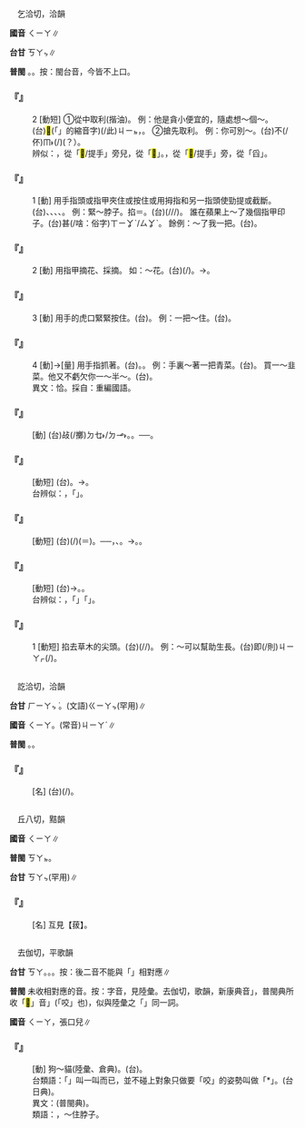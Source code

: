 
=={{ruby|掐|ㄑㄧㄚ}}==

　乞洽切，洽韻

'''國音''' <rt>ㄑㄧㄚ</rt>∥

'''台甘''' <rt>ㄎㄚㆴ</rt>{{ruby|。|ㄎㄧㆴ ͘}}∥

'''普閩''' {{ruby|(文)|ㄎㄚㆴ}}。{{ruby|(白)|ㄎㄧㄚㆴ}}。按：閩台音，今皆不上口。

    

==='''『{{ruby|掐|ㄑㄧㄚ}}{{ruby|尖|ㄐㄧㄢ}}{{ruby|兒|ㄦ}}』'''===
:2  [動短] ①從中取利(揩油)。 例：他是貪小便宜的，隨處想～個～。(台){{ruby|伊|ㄧ}}<mark>&#xffb50;</mark>(「{{ruby|此|ㄐㄧˋ}}{{ruby|一|ㄐㄧㆵ ͘}}」的縮音字)(/此)<rt>ㄐㄧㆵ</rt>{{ruby|個|ㆤˊ}}{{ruby|人|ㄌㄤˊ}}{{ruby|小|ㄒㄧㄠˋ}}{{ruby|貪|ㄊㆰ}}，{{ruby|一|ㄐㄧㆵ ͘}}{{ruby|四|ㄒㄧ˪}}{{ruby|界|ㄍㄨㆤ˪/ㄍㆤ˪}}{{ruby|想|ㄒㄧㆫ˫/ㄒㄧㆧ˫}}{{ruby|<mark>&#xffa49;</mark>|ㆠㆤㆷ/ㆠㄨㆤㆷ}}{{ruby|捏|ㄌㄧㄚㆴ ͘}}{{ruby|捏|ㄋㄧ}}{{ruby|人|·ㄌㄤˊ}}。 ②搶先取利。 例：你可別～。(台){{ruby|汝|ㄌㄧˋ}}{{ruby|是|ㄒㄧ˫}}不(/伓)<rt>ㆬ˫</rt>{{ruby|通|ㄊㄤ}}{{ruby|去|ㄎㄧ˪}}{{ruby|共|ㄍㄚ˫}}{{ruby|人|ㄌㄤˊ}}{{ruby|搶|ㄑㄧㆧˋ/ㄑㄧㆫˋ}}{{ruby|頭|ㄊㄠˊ}}{{ruby|辦|ㄅㄢ˫}}(/{{ruby|範|ㄏㄨㄢ˫}}{{ruby|→|ㄅㄢ˫}})(？）。
:辨似：{{ruby|掐|ㄑㄧㄚ}}，從「<mark>&#xf8fab;</mark>/提手」旁兒，從「<mark>&#xf9b6f;</mark>」。{{ruby|搯|ㄊㄠ}}，從「<mark>&#xf8fab;</mark>/提手」旁，從「舀」。
:
    

==='''『{{ruby|掐|ㄑㄧㄚ}}』'''===
:1  [動] 用手指頭或指甲夾住或按住或用拇指和另一指頭使勁提或截斷。(台){{ruby|用|ㄧㆲ˫/ㄧㄥ˫}}{{ruby|指|ㄐㄧㄥˋ/ㄗㆭˋ}}{{ruby|頭|ㄊㄠˊ}}{{ruby|仔|ㄚ}}{{ruby|夾|ㄫㆤㆷ ͘}}、{{ruby|<mark>&#xffc65;</mark>|ㆢㄧㆷ ͘}}、{{ruby|捻|ㄌㄧㆰ˪}}、{{ruby|摘|ㄉㄧㄚㆷ}}、{{ruby|<mark>&#xffec4;</mark>|ㄉㄤ˪}}。 例：緊～脖子。掐＝{{ruby|<mark>&#xf9b69;</mark>|ㄑㄧㄚˊ}}。(台){{ruby|對|ㄉㄨㄧ˪}}{{ruby|頷|ㆰ˫}}{{ruby|<mark>&#xffacf;</mark>|ㄍㄨㄣˋ}}{{ruby|仔|ㄚ}}{{ruby|共|ㄍㄚ˫}}{{ruby|伊|ㄧ}}{{ruby|叉|ㄘㆤ}}(/{{ruby|敁|ㄉㆪ˫/ㄉㆥ˫}}/{{ruby|<mark>&#xffc65;</mark>|ㆢㄧㆷ ͘}}/{{ruby|<mark>&#xffb7a;</mark>|ㄑㄧㆷ ͘}}){{ruby|咧|ㄌㆤ˪}}。 誰在蘋果上～了幾個指甲印子。(台)甚(/啥：俗字)<rt>ㄒㄧㆩˋ/ㄙㆩˋ</rt>{{ruby|人|ㄌㄤˊ}}{{ruby|<mark>&#xffa4f;</mark>|ㄉㄧㆰ˪}}{{ruby|蘋|ㄅㄧㄣˊ}}{{ruby|果|ㄍㄜˋ}}{{ruby|<mark>&#xffec4;</mark>|ㄉㄤ˪}}{{ruby|幾|ㄍㄨㄧˋ}}{{ruby|仔|ㄚ}}{{ruby|個|ㆤˊ}}{{ruby|指|ㄐㄧㄥˋ/ㄗㆭˋ}}{{ruby|甲|ㄍㄚㆷ}}{{ruby|痕|ㄏㄨㄣˊ}}。 餘例：{{ruby|他|ㄊㄚ}}～了我一把。(台){{ruby|伊|ㄧ}}{{ruby|共|ㄍㄚ˫}}{{ruby|我|ㆣㄨㄚˋ}}{{ruby|捻|ㄌㄧㆰ˪}}{{ruby|一|ㄐㄧㆵ ͘}}{{ruby|下|ㆤ˫}}。
    

==='''『{{ruby|掐|ㄑㄧㄚ}}』'''===
:2  [動] 用指甲摘花、採摘。 如：～花。(台){{ruby|摘|ㄉㄧㄚㆷ}}(/{{ruby|<mark>&#xffec4;</mark>|ㄉㄤ˪}}){{ruby|花|ㄏㄨㆤ}}。→{{ruby|挽|ㆠㄢˋ}}{{ruby|花|ㄏㄨㆤ}}。
    

==='''『{{ruby|掐|ㄑㄧㄚ}}』'''===
:3  [動] 用手的虎口緊緊按住。(台){{ruby|叉|ㄘㆤ}}。 例：一把～住。(台){{ruby|一|ㄐㄧㆵ ͘}}{{ruby|下|ㆤ˫}}{{ruby|共|ㄍㄚ˫}}{{ruby|叉|ㄘㆤ}}{{ruby|住|ㄉㄧㄠˊ}}{{ruby|咧|ㄌㆤ˪}}。
    

==='''『{{ruby|掐|ㄑㄧㄚ}}』'''===
:4  [動]→[量] 用手指抓著。(台){{ruby|搦|ㄌㄚㆶ ͘}}。{{ruby|搣|ㄇㆤ}}。 例：手裏～著一把青菜。(台){{ruby|手|ㄑㄧㄨˋ}}{{ruby|裏|ㄌㄧㄣ˪}}{{ruby|搣|ㄇㆤ}}{{ruby|一|ㄐㄧㆵ ͘}}{{ruby|把|ㄅㆤˋ}}{{ruby|青|ㄘㆥ/ㄑㆪ}}{{ruby|菜|ㄘㄞ˪}}。 買一～韭菜。他又不虧欠你一～半～。(台){{ruby|伊|ㄧ}}{{ruby|並|ㄅㄧㄥ˪}}{{ruby|無|ㆠㄜˊ}}{{ruby|欠|ㄎㄧㆰ˪}}{{ruby|汝|ㄌㄧˋ}}{{ruby|一|ㄐㄧㆵ ͘}}{{ruby|搣|ㄇㆤ}}{{ruby|半|ㄅㄨㆩ˪}}{{ruby|把|ㄅㆤˋ}}。
:異文：恰。採自：重編國語。
:
    

==='''『{{ruby|掐|ㄑㄧㄚ}}{{ruby|巴|·ㄅㄚ}}』'''===
: [動] (台)敁(/擲)<rt>ㄉㆥ˫/ㄉㆪ˫</rt>{{ruby|住|ㄉㄧㄠˊ}}{{ruby|咧|ㄌㆤ˪}}。{{ruby|搦|ㄌㄧㄚㆷ ͘/ㄌㄚㆶ ͘}}{{ruby|住|ㄉㄧㄠˊ}}{{ruby|咧|ㄌㆤ˪}}。──{{ruby|束|ㄙㆦㆶ}}{{ruby|縛|ㄅㄚㆶ ͘}}。
    

==='''『{{ruby|掐|ㄑㄧㄚ}}{{ruby|菜|ㄘㄞˋ}}』'''===
: [動短] (台){{ruby|摘|ㄉㄧㄚㆷ}}{{ruby|菜|ㄘㄞ˪}}。→{{ruby|揀|ㄍㄧㄥˋ}}{{ruby|菜|ㄘㄞ˪}}。
:台辨似：{{ruby|<mark>&#xffec4;</mark>|ㄉㄤ˪}}，{{ruby|從|ㄐㄧㆲˊ}}「{{ruby|東|ㄉㆲ}}」。
:
    

==='''『{{ruby|掐|ㄑㄧㄚ}}{{ruby|算|ㄙㄨㄢˋ}}』'''===
: [動短] (台){{ruby|屈|ㄨㆵ/ㄎㄨㆵ}}(/{{ruby|拗|ㄠ˪}}){{ruby|指|ㄗㆭˋ/ㄐㄧㄥˋ}}(＝{{ruby|掌|ㄐㄧㄥˋ}}){{ruby|頭|ㄊㄠˊ}}{{ruby|仔|ㄚ}}{{ruby|算|ㄙㆭ˪}}。──{{ruby|像|ㄑㄧㆫ˫/ㄑㄧㆧ˫}}{{ruby|算|ㄙㆭ˪}}{{ruby|命|ㄇㄧㄚ˫}}{{ruby|丌|ㆤ}}{{ruby|人|ㄌㄤˊ}}，{{ruby|算|ㄙㆭ˪}}{{ruby|日|ㆢㄧㆵ ͘/ㄌㄧㆵ ͘}}{{ruby|子|ㄐㄧˋ}}、{{ruby|算|ㄙㆭ˪}}{{ruby|數|ㄙㆦ˪}}{{ruby|目|ㆠㄚㆶ ͘}}。→{{ruby|猜|ㄘㄞ}}。{{ruby|料|ㄌㄧㄠ˫}}。
    

==='''『{{ruby|掐|ㄑㄧㄚ}}{{ruby|花|ㄏㄨㄚ}}{{ruby|兒|ㄦ}}』'''===
: [動短] (台){{ruby|摘|ㄉㄧㄚㆷ}}{{ruby|花|ㄏㄨㄚ}}→{{ruby|挽|ㆠㄢˋ}}{{ruby|花|ㄏㄨㆤ}}。{{ruby|揀|ㄍㄧㄥˋ}}{{ruby|花|ㄏㄨㆤ}}。
:台辨似：{{ruby|揀|ㄍㄧㄥˋ}}，{{ruby|從|ㄐㄧㆲˊ}}「{{ruby|手|ㄑㄧㄨˋ}}」{{ruby|從|ㄐㄧㆲˊ}}「{{ruby|柬|ㄍㄢˋ}}」。
:
    

==='''『{{ruby|掐|ㄑㄧㄚ}}{{ruby|尖|ㄐㄧㄢ}}{{ruby|兒|ㄦ}}』'''===
:1  [動短] 掐去草木的尖頭。(台){{ruby|剪|ㄐㄧㄢˋ}}{{ruby|去|ㄎㄧ˪}}{{ruby|幼|ㄧㄨ˪}}{{ruby|穎|ㆪˋ}}(/{{ruby|芛|ㆪˋ}}/{{ruby|幼|ㄧㄨ˪}}{{ruby|枝|ㄍㄧ}})。 例：～可以幫助生長。(台){{ruby|捻|ㄌㄧㆰ˪}}{{ruby|芛|ㆪˋ}}即(/則)<rt>ㄐㄧㄚㆷ</rt>{{ruby|較|ㄎㄚㆷ}}{{ruby|快|ㄎㄨㄞ˪}}(/{{ruby|緊|ㄍㄧㄣˋ}}){{ruby|大|ㄉㄨㄚ˫}}{{ruby|欉|ㄗㄤˊ}}。
    

=={{ruby|袷|ㄑㄧㄚ}}==

　訖洽切，洽韻

'''台甘''' <rt>ㄏㄧㄚㆴ ͘</rt>。(文語)<rt>ㄍㄧㄚㆴ</rt>{{ruby|。|ㄎㄚㆴ}}(罕用)∥

'''國音''' <rt>ㄑㄧㄚ</rt>。(常音)<rt>ㄐㄧㄚˊ</rt>∥

'''普閩''' {{ruby|(文)|ㄍㄚㆴ}}。{{ruby|(白)|ㄍㄚㆷ}}。

    

==='''『{{ruby|袷|ㄑㄧㄚ}}{{ruby|袢|ㄆㄢˋ}}』'''===
: [名] (台){{ruby|維|ㄨㄧˊ}}{{ruby|吾|ㆣㆦˊ}}{{ruby|爾|ㆢㄧˋ/ㄋㄧˋ}}{{ruby|族|ㄗㆦㆶ ͘}}{{ruby|等|ㄉㄧㄥˋ}}{{ruby|少|ㄒㄧㄜˋ}}{{ruby|數|ㄙㆦ˪}}{{ruby|民|ㆠㄧㄣˊ}}{{ruby|族|ㄗㆦㆶ ͘}}{{ruby|所|ㄙㆦˋ}}{{ruby|穿|ㄑㄧㄥ˫}}{{ruby|對|ㄉㄨㄧ˪}}{{ruby|襟|ㄍㄧㆬ}}{{ruby|長|ㄉㆭˊ}}{{ruby|衣|ㄧ}}(/{{ruby|衫|ㄙㆩ}})。
    

=={{ruby|<mark>&#xf9b6a;</mark>|ㄑㄧㄚ}}==

　丘八切，黠韻

'''國音''' <rt>ㄑㄧㄚ</rt>∥

'''普閩''' <rt>ㄎㄚㆵ</rt>。

'''台甘''' <rt>ㄎㄚㆴ</rt>(罕用)∥

    

==='''『{{ruby|菝|ㄅㄚˊ}}{{ruby|<mark>&#xf9b6a;</mark>|ㄑㄧㄚ}}』'''===
: [名] 互見【菝】。
    

=={{ruby|呿|ㄑㄧㄚ}}==

　去伽切，平歌韻

'''台甘''' <rt>ㄎㄚ</rt>。{{ruby| |ㄎㄨ}}。{{ruby| |ㄎㄧㄚㆴ}}。按：後二音不能與「{{ruby|呿|ㄑㄧㄚ}}」相對應∥

'''普閩''' 未收相對應的音。按：字音，見陸彙。去伽切，歌韻，新康典音{{ruby|「|ㄑㄧㄚ}}」，普閩典所收「<mark>&#xf99ad;</mark>」音{{ruby|「|ㄑㄧㄚ}}」(「咬」也)，似與陸彙之「{{ruby|呿|ㄑㄧㄚ}}」同一詞。

'''國音''' <rt>ㄑㄧㄚ</rt>，張口兒∥

    

==='''『{{ruby|呿|ㄑㄧㄚ}}』'''===
: [動] 狗～貓(陸彙、倉典)。(台){{ruby|狗|ㄍㄠˋ}}{{ruby|<mark>&#xf95ab;</mark>|ㄫㄠˋ}}{{ruby|貓|ㄋㄧㄠ}}。
:台類語：「{{ruby|喢|ㄙㆩㆷ}}」叫一叫而已，並不碰上對象只做要「咬」的姿勢叫做「{{ruby|喢|ㄙㆩㆷ}}*」。{{ruby|喢|ㄙㆩˊ}}(台日典)。
:
:異文：{{ruby|<mark>&#xf99ad;</mark>|ㄑㄧㄚ}}(普閩典)。
:
:類語：{{ruby|<mark>&#xf9b69;</mark>|ㄑㄧㄚˊ}}，～住脖子。
:
    
